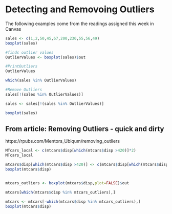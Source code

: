 # Detecting and Removoing Outliers

The following examples come from the readings assigned this week in Canvas

```r
sales <- c(1,2,50,45,67,200,230,55,56,49)
boxplot(sales)
```
```r
#finds outlier values
OutlierValues <- boxplot(sales)$out 

#PrintOutliers
OutlierValues 

which(sales %in% OutlierValues)

#Remove Outliers
sales[!(sales %in% OutlierValues)]

sales <- sales[!(sales %in% OutlierValues)]

boxplot(sales)
```
## From article: Removing Outliers - quick and dirty
https://rpubs.com/Mentors_Ubiqum/removing_outliers

```r

MTcars_local <- c(mtcars$disp[which(mtcars$disp >420)]*2)
MTcars_local

mtcars$disp[which(mtcars$disp >420)] <- c(mtcars$disp[which(mtcars$disp >420)]*2)
boxplot(mtcars$disp)



```
```r

mtcars_outliers <- boxplot(mtcars$disp,plot=FALSE)$out

mtcars[which(mtcars$disp %in% mtcars_outliers),]

```
```r
mtcars <- mtcars[-which(mtcars$disp %in% mtcars_outliers),]
boxplot(mtcars$disp)
```


